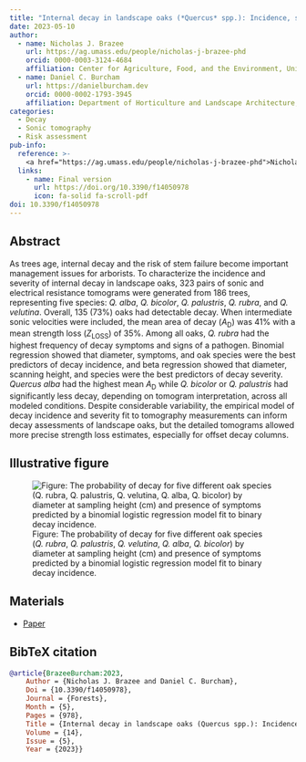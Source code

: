 ```yaml
---
title: "Internal decay in landscape oaks (*Quercus* spp.): Incidence, severity, explanatory variables, and estimates of strength loss"
date: 2023-05-10
author:
  - name: Nicholas J. Brazee
    url: https://ag.umass.edu/people/nicholas-j-brazee-phd
    orcid: 0000-0003-3124-4684
    affiliation: Center for Agriculture, Food, and the Environment, University of Massachusetts Amherst
  - name: Daniel C. Burcham
    url: https://danielburcham.dev
    orcid: 0000-0002-1793-3945
    affiliation: Department of Horticulture and Landscape Architecture, Colorado State University
categories:
  - Decay
  - Sonic tomography
  - Risk assessment
pub-info:
  reference: >-
    <a href="https://ag.umass.edu/people/nicholas-j-brazee-phd">Nicholas J. Brazee</a> and <strong>Daniel C. Burcham</strong>. 2023. Internal decay in landscape oaks (<em>Quercus</em> spp.): Incidence, severity, explanatory variables, and estimates of strength loss. Forests 14(5):978. doi: <a href="https://doi.org/10.3390/f14050978"><code>10.3390/f14050978</code></a>
  links:
    - name: Final version
      url: https://doi.org/10.3390/f14050978
      icon: fa-solid fa-scroll-pdf
doi: 10.3390/f14050978
---
```


## Abstract

As trees age, internal decay and the risk of stem failure become important management issues for arborists. To characterize the incidence and severity of internal decay in landscape oaks, 323 pairs of sonic and electrical resistance tomograms were generated from 186 trees, representing five species: *Q. alba*, *Q. bicolor*, *Q. palustris*, *Q. rubra*, and *Q. velutina*. Overall, 135 (73%) oaks had detectable decay. When intermediate sonic velocities were included, the mean area of decay (*A*~D~) was 41% with a mean strength loss (*Z*~LOSS~) of 35%. Among all oaks, *Q. rubra* had the highest frequency of decay symptoms and signs of a pathogen. Binomial regression showed that diameter, symptoms, and oak species were the best predictors of decay incidence, and beta regression showed that diameter, scanning height, and species were the best predictors of decay severity. *Quercus alba* had the highest mean *A*~D~ while *Q. bicolor* or *Q. palustris* had significantly less decay, depending on tomogram interpretation, across all modeled conditions. Despite considerable variability, the empirical model of decay incidence and severity fit to tomography measurements can inform decay assessments of landscape oaks, but the detailed tomograms allowed more precise strength loss estimates, especially for offset decay columns.

## Illustrative figure

![Figure: The probability of decay for five different oak species (*Q. rubra*, *Q. palustris*, *Q. velutina*, *Q. alba*, *Q. bicolor*) by diameter at sampling height (cm) and presence of symptoms predicted by a binomial logistic regression model fit to binary decay incidence.](figure_3.png)

## Materials

-   [Paper](https://doi.org/10.3390/f14050978)

## BibTeX citation

``` bibtex
@article{BrazeeBurcham:2023,
    Author = {Nicholas J. Brazee and Daniel C. Burcham},
    Doi = {10.3390/f14050978},
    Journal = {Forests},
    Month = {5},
    Pages = {978},
    Title = {Internal decay in landscape oaks (Quercus spp.): Incidence, severity, explanatory variables, and estimates of strength loss},
    Volume = {14},
    Issue = {5},
    Year = {2023}}
```
